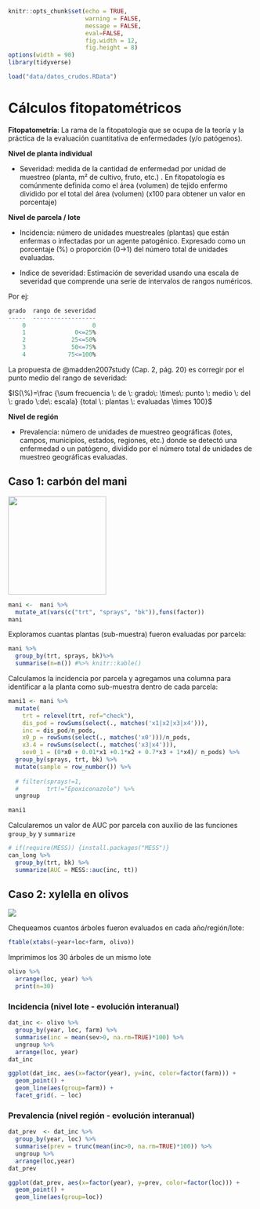 ```r
knitr::opts_chunk$set(echo = TRUE, 
                      warning = FALSE, 
                      message = FALSE, 
                      eval=FALSE, 
                      fig.width = 12, 
                      fig.height = 8)
options(width = 90)
library(tidyverse)
```

```r
load("data/datos_crudos.RData")
```

# Cálculos fitopatométricos {#fitopato}

**Fitopatometría**: La rama de la fitopatología  que se ocupa de la teoría y la práctica de la evaluación cuantitativa de enfermedades (y/o patógenos). 

**Nivel de planta individual**

- Severidad: medida de la cantidad de enfermedad por unidad de muestreo (planta, m² de cultivo, fruto, etc.) . En fitopatología es comúnmente definida como el área (volumen) de tejido enfermo dividido por el total del área (volumen) (x100 para obtener un valor en porcentaje)

**Nivel de parcela / lote**

- Incidencia: número de unidades muestreales (plantas) que están enfermas o infectadas por un agente patogénico. Expresado como un porcentaje (%) o proporción (0->1) del número total de unidades evaluadas.

- Indice de severidad: Estimación de severidad usando una escala de severidad que comprende una serie de intervalos de rangos numéricos. 

Por ej: 

```r
grado  rango de severidad
-----  ------------------
    0                   0
    1              0<=25%
    2             25<=50%
    3             50<=75%
    4            75<=100%
```

La propuesta de @madden2007study (Cap. 2, pág. 20) es corregir por el punto medio del rango de severidad:

$IS(\%)=\frac {\sum frecuencia \: de \: grado\: \times\: punto \: medio \: del \: grado \:de\: escala} {total \: plantas \: evaluadas \times 100}$


**Nivel de región**

- Prevalencia: número de unidades de muestreo geográficas (lotes, campos, municipios, estados, regiones, etc.) donde se detectó una enfermedad o un patógeno, dividido por el número total de unidades de muestreo geográficas evaluadas.

## Caso 1: carbón del mani 

![](fig/peanut_smut.png){width=200px}

```r
mani <-  mani %>% 
  mutate_at(vars(c("trt", "sprays", "bk")),funs(factor)) 
mani
```

Exploramos cuantas plantas (sub-muestra) fueron evaluadas por parcela:

```r
mani %>%
  group_by(trt, sprays, bk)%>%
  summarise(n=n()) #%>% knitr::kable()
```

Calculamos la incidencia por parcela y agregamos una columna para identificar a la planta como sub-muestra dentro de cada parcela:

```r
mani1 <- mani %>% 
  mutate(
    trt = relevel(trt, ref="check"),
    dis_pod = rowSums(select(., matches('x1|x2|x3|x4'))),
    inc = dis_pod/n_pods,
    x0_p = rowSums(select(., matches('x0')))/n_pods,
    x3.4 = rowSums(select(., matches('x3|x4'))), 
    sev0_1 = (0*x0 + 0.01*x1 +0.1*x2 + 0.7*x3 + 1*x4)/ n_pods) %>% 
  group_by(sprays, trt, bk) %>%
  mutate(sample = row_number()) %>% 
  
  # filter(sprays!=1, 
  #        trt!="Epoxiconazole") %>%
  ungroup 

mani1
```


Calcularemos un valor de AUC por parcela con auxilio de las funciones `group_by` y `summarize` 

```r
# if(require(MESS)) {install.packages("MESS")}
can_long %>%
  group_by(trt, bk) %>%
  summarize(AUC = MESS::auc(inc, tt))
```


## Caso 2: xylella en olivos

![](fig/xylella.jpg)

Chequeamos cuantos árboles fueron evaluados en cada año/región/lote:

```r
ftable(xtabs(~year+loc+farm, olivo))
```

Imprimimos los 30 árboles de un mismo lote 

```r
olivo %>% 
  arrange(loc, year) %>% 
  print(n=30)
```

### Incidencia (nivel lote - evolución interanual)

```r
dat_inc <- olivo %>%
  group_by(year, loc, farm) %>%
  summarise(inc = mean(sev>0, na.rm=TRUE)*100) %>% 
  ungroup %>% 
  arrange(loc, year)
dat_inc
```

```r
ggplot(dat_inc, aes(x=factor(year), y=inc, color=factor(farm))) +
  geom_point() +
  geom_line(aes(group=farm)) +
  facet_grid(. ~ loc)
```

### Prevalencia (nivel región - evolución interanual)

```r
dat_prev  <- dat_inc %>%
  group_by(year, loc) %>%
  summarise(prev = trunc(mean(inc>0, na.rm=TRUE)*100)) %>% 
  ungroup %>% 
  arrange(loc,year)
dat_prev
```

```r
ggplot(dat_prev, aes(x=factor(year), y=prev, color=factor(loc))) +
  geom_point() +
  geom_line(aes(group=loc))
```
